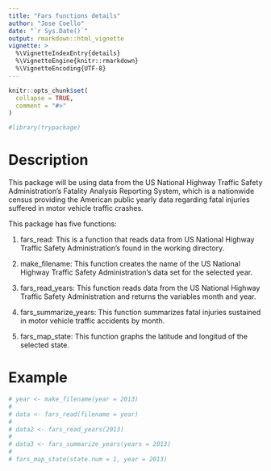 ```yaml
---
title: "Fars functions details"
author: "Jose Coello"
date: "`r Sys.Date()`"
output: rmarkdown::html_vignette
vignette: >
  %\VignetteIndexEntry{details}
  %\VignetteEngine{knitr::rmarkdown}
  %\VignetteEncoding{UTF-8}
---
```


```r
knitr::opts_chunk$set(
  collapse = TRUE,
  comment = "#>"
)
```

```r
#library(trypackage)
```

# Description

This package will be using data from the US National Highway Traffic Safety Administration's Fatality Analysis Reporting System, which is a nationwide census providing the American public yearly data regarding fatal injuries suffered in motor vehicle traffic crashes.

This package has five functions:

1. fars_read: This is a function that reads data from US National Highway Traffic Safety Administration's found in the working directory.

2. make_filename: This function creates the name of the US National Highway Traffic Safety Administration's data set for the selected year.

3. fars_read_years: This function reads data from the US National Highway Traffic Safety Administration and returns the variables month and year.

4. fars_summarize_years: This function summarizes fatal injuries sustained in motor vehicle traffic accidents by month.

5. fars_map_state: This function graphs the latitude and longitud of the selected state.

# Example

```r
# year <- make_filename(year = 2013)
# 
# data <- fars_read(filename = year)
# 
# data2 <- fars_read_years(2013)
# 
# data3 <- fars_summarize_years(years = 2013)
# 
# fars_map_state(state.num = 1, year = 2013)
```


